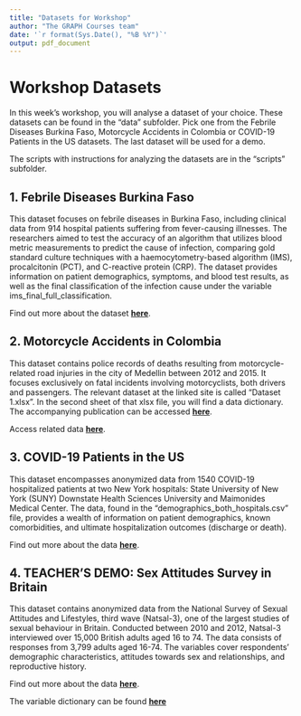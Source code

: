 ```yaml
---
title: "Datasets for Workshop"
author: "The GRAPH Courses team"
date: '`r format(Sys.Date(), "%B %Y")`'
output: pdf_document
---
```


# Workshop Datasets

In this week's workshop, you will analyse a dataset of your choice. These datasets can be found in the "data" subfolder. Pick one from the Febrile Diseases Burkina Faso, Motorcycle Accidents in Colombia or COVID-19 Patients in the US datasets. The last dataset will be used for a demo.

The scripts with instructions for analyzing the datasets are in the "scripts" subfolder.

## 1. Febrile Diseases Burkina Faso

This dataset focuses on febrile diseases in Burkina Faso, including clinical data from 914 hospital patients suffering from fever-causing illnesses. The researchers aimed to test the accuracy of an algorithm that utilizes blood metric measurements to predict the cause of infection, comparing gold standard culture techniques with a haemocytometry-based algorithm (IMS), procalcitonin (PCT), and C-reactive protein (CRP). The dataset provides information on patient demographics, symptoms, and blood test results, as well as the final classification of the infection cause under the variable ims_final_full_classification.

Find out more about the dataset [**here**](https://tinyurl.com/febrile-diseases-burkina-faso).

## 2. Motorcycle Accidents in Colombia

This dataset contains police records of deaths resulting from motorcycle-related road injuries in the city of Medellin between 2012 and 2015. It focuses exclusively on fatal incidents involving motorcyclists, both drivers and passengers. The relevant dataset at the linked site is called "Dataset 1.xlsx". In the second sheet of that xlsx file, you will find a data dictionary. The accompanying publication can be accessed [**here**](https://journals.plos.org/plosone/article?id=10.1371/journal.pone.0256758).

Access related data [**here**](https://tinyurl.com/motorcycle-accidents-colombia).

## 3. COVID-19 Patients in the US

This dataset encompasses anonymized data from 1540 COVID-19 hospitalized patients at two New York hospitals: State University of New York (SUNY) Downstate Health Sciences University and Maimonides Medical Center. The data, found in the "demographics_both_hospitals.csv" file, provides a wealth of information on patient demographics, known comorbidities, and ultimate hospitalization outcomes (discharge or death).

Find out more about the data [**here**](https://tinyurl.com/covid-19-united-states).

## 4. TEACHER'S DEMO: Sex Attitudes Survey in Britain

This dataset contains anonymized data from the National Survey of Sexual Attitudes and Lifestyles, third wave (Natsal-3), one of the largest studies of sexual behaviour in Britain. Conducted between 2010 and 2012, Natsal-3 interviewed over 15,000 British adults aged 16 to 74. The data consists of responses from 3,799 adults aged 16-74. The variables cover respondents' demographic characteristics, attitudes towards sex and relationships, and reproductive history. 

Find out more about the data [**here**](https://tinyurl.com/sex-attitudes-survey-uk). 

The variable dictionary can be found [**here**](https://tinyurl.com/sex-attitudes-survey-uk)
